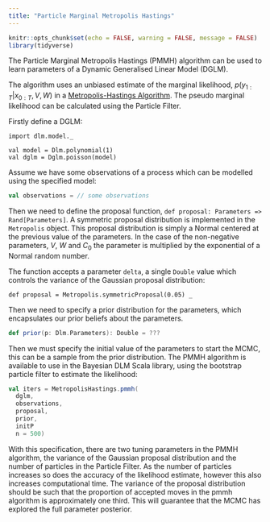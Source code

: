 ```yaml
---
title: "Particle Marginal Metropolis Hastings"
---
```


```r
knitr::opts_chunk$set(echo = FALSE, warning = FALSE, message = FALSE)
library(tidyverse)
```

The Particle Marginal Metropolis Hastings (PMMH) algorithm can be used to learn parameters of a Dynamic Generalised Linear Model (DGLM).

The algorithm uses an unbiased estimate of the marginal likelihood, $p(y_{1:T} | x_{0:T}, V, W)$ in a [Metropolis-Hastings Algorithm](https://en.wikipedia.org/wiki/Metropolis–Hastings_algorithm). The pseudo marginal likelihood can be calculated using the Particle Filter.

Firstly define a DGLM:

```tut
import dlm.model._

val model = Dlm.polynomial(1)
val dglm = Dglm.poisson(model)
```

Assume we have some observations of a process which can be modelled using the specified model:

```scala
val observations = // some observations
```

Then we need to define the proposal function, `def proposal: Parameters => Rand[Parameters]`. A symmetric proposal distribution is implemented in the `Metropolis` object. This proposal distribution is simply a Normal centered at the previous value of the parameters. In the case of the non-negative parameters, $V$, $W$ and $C_0$ the parameter is multiplied by the exponential of a Normal random number.

The function accepts a parameter `delta`, a single `Double` value which controls the variance of the Gaussian proposal distribution:

```tut
def proposal = Metropolis.symmetricProposal(0.05) _
```

Then we need to specify a prior distribution for the parameters, which encapsulates our prior beliefs about the parameters.

```scala
def prior(p: Dlm.Parameters): Double = ???
```

Then we must specify the initial value of the parameters to start the MCMC, this can be a sample from the prior distribution. The PMMH algorithm is available to use in the Bayesian DLM Scala library, using the bootstrap particle filter to estimate the likelihood:

```scala
val iters = MetropolisHastings.pmmh(
  dglm, 
  observations,
  proposal,
  prior,
  initP
  n = 500)
```

With this specification, there are two tuning parameters in the PMMH algorithm, the variance of the Gaussian proposal distribution and the number of particles in the Particle Filter. As the number of particles increases so does the accuracy of the likelihood estimate, however this also increases computational time. The variance of the proposal distribution should be such that the proportion of accepted moves in the pmmh algorithm is approximately one third. This will guarantee that the MCMC has explored the full parameter posterior.